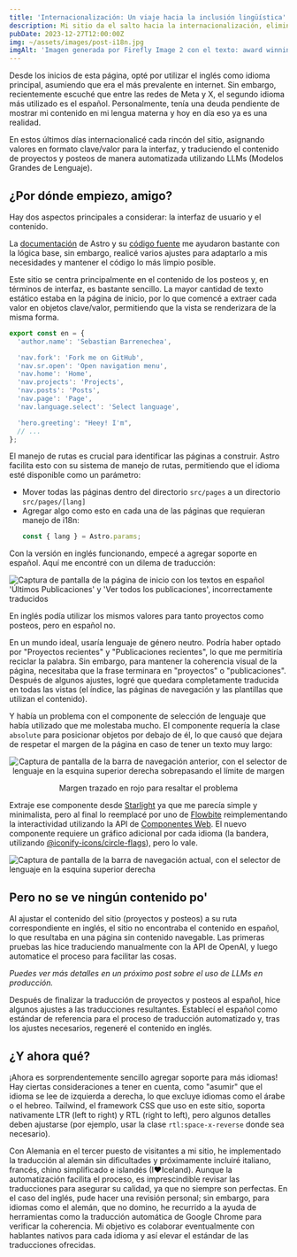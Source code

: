 ```yaml
---
title: 'Internacionalización: Un viaje hacia la inclusión lingüística'
description: Mi sitio da el salto hacia la internacionalización, eliminando limitaciones idiomáticas para abrazar una audiencia diversa.
pubDate: 2023-12-27T12:00:00Z
img: ~/assets/images/post-i18n.jpg
imgAlt: 'Imagen generada por Firefly Image 2 con el texto: award winning art, a branched tree made of light rays and energy, dramatic, impactful, colorful, high definition, 4k uhd'
---
```



Desde los inicios de esta página, opté por utilizar el inglés como idioma principal, asumiendo que era el más prevalente en internet. Sin embargo, recientemente escuché que entre las redes de Meta y X, el segundo idioma más utilizado es el español. Personalmente, tenía una deuda pendiente de mostrar mi contenido en mi lengua materna y hoy en día eso ya es una realidad.

En estos últimos días internacionalicé cada rincón del sitio, asignando valores en formato clave/valor para la interfaz, y traduciendo el contenido de proyectos y posteos de manera automatizada utilizando LLMs (Modelos Grandes de Lenguaje).

## ¿Por dónde empiezo, amigo?

Hay dos aspectos principales a considerar: la interfaz de usuario y el contenido.

La [documentación](https://docs.astro.build/es/recipes/i18n/) de Astro y su [código fuente](https://github.com/withastro/docs/tree/main/src/i18n) me ayudaron bastante con la lógica base, sin embargo, realicé varios ajustes para adaptarlo a mis necesidades y mantener el código lo más limpio posible.

Este sitio se centra principalmente en el contenido de los posteos y, en términos de interfaz, es bastante sencillo. La mayor cantidad de texto estático estaba en la página de inicio, por lo que comencé a extraer cada valor en objetos clave/valor, permitiendo que la vista se renderizara de la misma forma.

```typescript
export const en = {
  'author.name': 'Sebastian Barrenechea',

  'nav.fork': 'Fork me on GitHub',
  'nav.sr.open': 'Open navigation menu',
  'nav.home': 'Home',
  'nav.projects': 'Projects',
  'nav.posts': 'Posts',
  'nav.page': 'Page',
  'nav.language.select': 'Select language',

  'hero.greeting': "Heey! I'm",
  // ...
};
```

El manejo de rutas es crucial para identificar las páginas a construir. Astro facilita esto con su sistema de manejo de rutas, permitiendo que el idioma esté disponible como un parámetro:

- Mover todas las páginas dentro del directorio `src/pages` a un directorio `src/pages/[lang]`
- Agregar algo como esto en cada una de las páginas que requieran manejo de i18n:
  ```typescript
  const { lang } = Astro.params;
  ```

Con la versión en inglés funcionando, empecé a agregar soporte en español. Aquí me encontré con un dilema de traducción:

<Image
  src={WrongEsTranslation}
  alt="Captura de pantalla de la página de inicio con los textos en español 'Últimos Publicaciones' y 'Ver todos los publicaciones', incorrectamente traducidos"
  format="webp"
/>

En inglés podía utilizar los mismos valores para tanto proyectos como posteos, pero en español no.

En un mundo ideal, usaría lenguaje de género neutro. Podría haber optado por "Proyectos recientes" y "Publicaciones recientes", lo que me permitiría reciclar la palabra. Sin embargo, para mantener la coherencia visual de la página, necesitaba que la frase terminara en "proyectos" o "publicaciones". Después de algunos ajustes, logré que quedara completamente traducida en todas las vistas (el índice, las páginas de navegación y las plantillas que utilizan el contenido).

Y había un problema con el componente de selección de lenguaje que había utilizado que me molestaba mucho. El componente requería la clase `absolute` para posicionar objetos por debajo de él, lo que causó que dejara de respetar el margen de la página en caso de tener un texto muy largo:

<div align="center">
  <Image
    src={OldNavbar}
    alt="Captura de pantalla de la barra de navegación anterior, con el selector de lenguaje en la esquina superior derecha sobrepasando el límite de margen"
    format="webp"
  />
  <p class="italic">Margen trazado en rojo para resaltar el problema</p>
</div>

Extraje ese componente desde [Starlight](https://starlight.astro.build/es/) ya que me parecía simple y minimalista, pero al final lo reemplacé por uno de [Flowbite](https://flowbite.com/docs/components/navbar/#language-dropdown) reimplementando la interactividad utilizando la API de [Componentes Web](https://web.dev/articles/custom-elements-v1). El nuevo componente requiere un gráfico adicional por cada idioma (la bandera, utilizando [@iconify-icons/circle-flags](https://icon-sets.iconify.design/circle-flags/)), pero lo vale.

<Image
  src={NewNavbar}
  alt="Captura de pantalla de la barra de navegación actual, con el selector de lenguaje en la esquina superior derecha"
  format="webp"
/>

## Pero no se ve ningún contenido po'

Al ajustar el contenido del sitio (proyectos y posteos) a su ruta correspondiente en inglés, el sitio no encontraba el contenido en español, lo que resultaba en una página sin contenido navegable. Las primeras pruebas las hice traduciendo manualmente con la API de OpenAI, y luego automatice el proceso para facilitar las cosas.

_Puedes ver más detalles en un próximo post sobre el uso de LLMs en producción._

Después de finalizar la traducción de proyectos y posteos al español, hice algunos ajustes a las traducciones resultantes. Establecí el español como estándar de referencia para el proceso de traducción automatizado y, tras los ajustes necesarios, regeneré el contenido en inglés.

## ¿Y ahora qué?

¡Ahora es sorprendentemente sencillo agregar soporte para más idiomas! Hay ciertas consideraciones a tener en cuenta, como "asumir" que el idioma se lee de izquierda a derecha, lo que excluye idiomas como el árabe o el hebreo. Tailwind, el framework CSS que uso en este sitio, soporta nativamente LTR (left to right) y RTL (right to left), pero algunos detalles deben ajustarse (por ejemplo, usar la clase `rtl:space-x-reverse` donde sea necesario).

Con Alemania en el tercer puesto de visitantes a mi sitio, he implementado la traducción al alemán sin dificultades y próximamente incluiré italiano, francés, chino simplificado e islandés (I♥️Iceland). Aunque la automatización facilita el proceso, es imprescindible revisar las traducciones para asegurar su calidad, ya que no siempre son perfectas. En el caso del inglés, pude hacer una revisión personal; sin embargo, para idiomas como el alemán, que no domino, he recurrido a la ayuda de herramientas como la traducción automática de Google Chrome para verificar la coherencia. Mi objetivo es colaborar eventualmente con hablantes nativos para cada idioma y así elevar el estándar de las traducciones ofrecidas.
